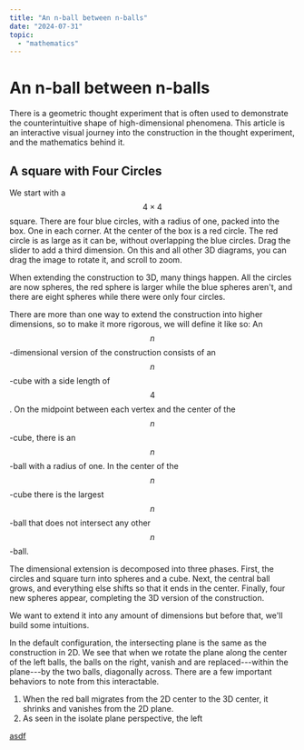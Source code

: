 ```yaml
---
title: "An n-ball between n-balls"
date: "2024-07-31"
topic:
  - "mathematics"
---
```

# An n-ball between n-balls

There is a geometric thought experiment that is often used to demonstrate the counterintuitive shape of high-dimensional phenomena. This article is an interactive visual journey into the construction in the thought experiment, and the mathematics behind it.

## A square with Four Circles

We start with a $$4 \times 4$$ square. There are four blue circles, with a radius of one, packed into the box. One in each corner.
At the center of the box is a red circle. The red circle is as large as it can be, without overlapping the blue circles.
Drag the slider to add a third dimension.
On this and all other 3D diagrams, you can drag the image to rotate it, and scroll to zoom.


<Diagram1 />

When extending the construction to 3D, many things happen.
All the circles are now spheres, the red sphere is larger while the blue spheres aren't,
and there are eight spheres while there were only four circles.

There are more than one way to extend the construction into higher dimensions, so to make it more rigorous, we will define it like so:
An $$n$$-dimensional version of the construction consists of an $$n$$-cube with a side length of $$4$$.
On the midpoint between each vertex and the center of the $$n$$-cube, there is an $$n$$-ball with a radius of one.
In the center of the $$n$$-cube there is the largest $$n$$-ball that does not intersect any other $$n$$-ball.

The dimensional extension is decomposed into three phases.
First, the circles and square turn into spheres and a cube.
Next, the central ball grows, and everything else shifts so that it ends in the center.
Finally, four new spheres appear, completing the 3D version of the construction.

We want to extend it into any amount of dimensions but before that, we'll build some intuitions.


<Diagram2 />

In the default configuration, the intersecting plane is the same as the construction in 2D.
We see that when we rotate the plane along the center of the left balls, the balls on the right, vanish and are replaced---within the plane---by the two balls, diagonally across.
There are a few important behaviors to note from this interactable. 
1. When the red ball migrates from the 2D center to the 3D center, it shrinks and vanishes from the 2D plane.
2. As seen in the isolate plane perspective, the left 


[asdf](https://www.youtube.com/watch?v=uU_Q2a0S0zI&t=1716s)
